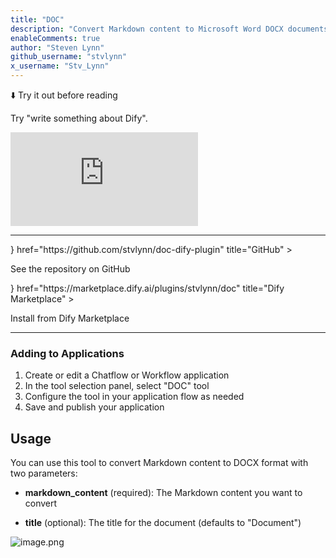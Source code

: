 ```yaml
---
title: "DOC"
description: "Convert Markdown content to Microsoft Word DOCX documents"
enableComments: true
author: "Steven Lynn"
github_username: "stvlynn"
x_username: "Stv_Lynn"
---
```


⬇️ Try it out before reading

<Callout title="How to use">Try "write something about Dify".</Callout>

<iframe
 src="http://instance.hellodify.com/chatbot/MHxA0UJRW3aCPLc8"
 style={{
   width: '100%',
   minHeight: '700px'
 }}
 frameBorder="0"
 allow="microphone">
</iframe>

---

<Cards>
  <Card 
    icon={<i className="ri-github-fill" />} 
    href="https://github.com/stvlynn/doc-dify-plugin" 
    title="GitHub"
  >
  <p>See the repository on GitHub</p>
  </Card>
  <Card 
    icon={<i className="ri-store-2-line" />} 
    href="https://marketplace.dify.ai/plugins/stvlynn/doc" 
    title="Dify Marketplace"
  >
  <p>Install from Dify Marketplace</p>
  </Card>
</Cards>

---


### Adding to Applications

1. Create or edit a Chatflow or Workflow application
2. In the tool selection panel, select "DOC" tool
3. Configure the tool in your application flow as needed
4. Save and publish your application


## Usage

You can use this tool to convert Markdown content to DOCX format with two parameters:

- **markdown_content** (required): The Markdown content you want to convert

- **title** (optional): The title for the document (defaults to "Document")

![image.png](https://s2.loli.net/2025/05/17/zQyImq39XugBoU8.png)
